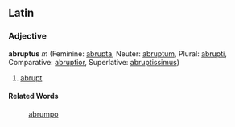 ==Latin==
===Adjective===
'''abruptus''' ''m'' (Feminine: [[abrupta]], Neuter: [[abruptum]], Plural: [[abrupti]], Comparative: [[abruptior]], Superlative: [[abruptissimus]])

#[[abrupt]]
====Related Words====
:[[abrumpo]]